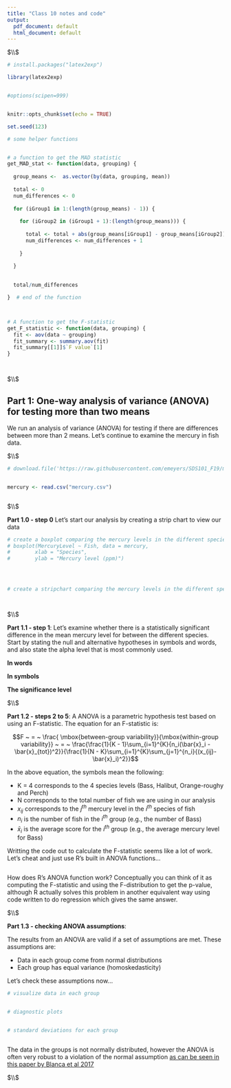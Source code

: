 ```yaml
---
title: "Class 10 notes and code"
output:
  pdf_document: default
  html_document: default
---
```






$\\$





```r

# install.packages("latex2exp")

library(latex2exp)


#options(scipen=999)


knitr::opts_chunk$set(echo = TRUE)

set.seed(123)


```







```r



# some helper functions


# a function to get the MAD statistic
get_MAD_stat <- function(data, grouping) {
  
  group_means <-  as.vector(by(data, grouping, mean))
  
  total <- 0
  num_differences <- 0
  
  for (iGroup1 in 1:(length(group_means) - 1)) {
  
    for (iGroup2 in (iGroup1 + 1):(length(group_means))) {
    
      total <- total + abs(group_means[iGroup1] - group_means[iGroup2])
      num_differences <- num_differences + 1
    
    }
  
  }

  
  total/num_differences

}  # end of the function



# A function to get the F-statistic
get_F_statistic <- function(data, grouping) {
  fit <- aov(data ~ grouping)
  fit_summary <- summary.aov(fit)
  fit_summary[[1]]$`F value`[1]
}




```




$\\$





## Part 1: One-way analysis of variance (ANOVA) for testing more than two means 


We run an analysis of variance (ANOVA) for testing if there are differences between more than 2 means. Let's continue to examine the mercury in fish data. 





$\\$



```r


# download.file('https://raw.githubusercontent.com/emeyers/SDS101_F19/master/class_data/mercury.csv', 'mercury.csv')


mercury <- read.csv("mercury.csv")



```






$\\$






**Part 1.0 - step 0** Let's start our analysis by creating a strip chart to view our data



```r



# create a boxplot comparing the mercury levels in the different species of fish
# boxplot(MercuryLevel ~ Fish, data = mercury, 
#        xlab = "Species",
#        ylab = "Mercury level (ppm)")




# create a stripchart comparing the mercury levels in the different species of fish




```





$\\$







**Part 1.1 - step 1**:  Let's examine whether there is a statistically significant difference in the mean mercury level for between the different species. Start by stating the null and alternative hypotheses in symbols and words, and also state the alpha level that is most commonly used. 




**In words**


 


**In symbols**





**The significance level**







$\\$








**Part 1.2 - steps 2 to 5**:  A ANOVA is a parametric hypothesis test based on using an F-statistic. The equation for an F-statistic is:

$$F ~ = ~ \frac{ \mbox{between-group variability}}{\mbox{within-group variability}} ~ = ~ \frac{\frac{1}{K - 1}\sum_{i=1}^{K}{n_i(\bar{x}_i - \bar{x}_{tot})^2}}{\frac{1}{N - K}\sum_{i=1}^{K}\sum_{j=1}^{n_i}{(x_{ij}-\bar{x}_i)^2}}$$

In the above equation, the symbols mean the following:

 * K = 4 corresponds to the 4 species levels (Bass, Halibut, Orange-roughy and Perch)
 * N corresponds to the total number of fish we are using in our analysis
 * $x_{ij}$ corresponds to the $j^{th}$ mercury level in the $i^{th}$ species of fish
 * $n_i$ is the number of fish in the $i^{th}$ group (e.g., the number of Bass)
 * $\bar{x}_i$ is the average score for the $i^{th}$ group (e.g., the average mercury level for Bass)


Writting the code out to calculate the F-statistic seems like a lot of work. Let's cheat and just use R's built in ANOVA functions... 



```r




```


How does R's ANOVA function work? Conceptually you can think of it as computing the F-statistic and using the F-distribution to get the p-value, although R actually solves this problem in another equivalent way using code written to do regression which gives the same answer. 






$\\$




**Part 1.3 - checking ANOVA assumptions**: 


The results from an ANOVA are valid if a set of assumptions are met. These assumptions are: 

 * Data in each group come from normal distributions 
 * Each group has equal variance  (homoskedasticity) 



Let's check these assumptions now...



```r

# visualize data in each group 


# diagnostic plots


# standard deviations for each group



```


The data in the groups is not normally distributed, however the ANOVA is often very robust to a violation of the normal assumption [as can be seen in this paper by Blanca et al 2017](https://www.ncbi.nlm.nih.gov/pubmed/29048317)





$\\$
